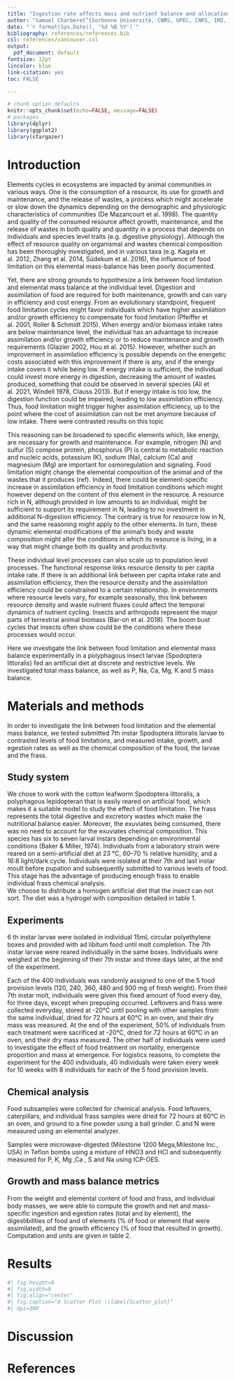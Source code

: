 ```yaml
---
title: "Ingestion rate affects mass and nutrient balance and allocation"
author: "Samuel Charberet^[Sorbonne Université, CNRS, UPEC, CNRS, IRD, INRA, Institut d’écologie et des sciences de l’environnement, IEES, F-75005 Paris, France.]"
date: "`r format(Sys.Date(), '%d %B %Y')`"
bibliography: references/references.bib
csl: references/vancouver.csl
output:
  pdf_document: default
fontsize: 12pt
lincolor: blue
link-citation: yes
toc: FALSE

---
```


```r
# chunk option defaults
knitr::opts_chunk$set(echo=FALSE, message=FALSE)
# packages
library(dplyr)
library(ggplot2)
library(stargazer)
```

# Introduction

Elements cycles in ecosystems are impacted by animal communities in various ways. One is the consumption of a resource, its use for growth and maintenance, and the release of wastes, a process which might accelerate or slow down the dynamics depending on the demographic and physiologic characteristics of communities (De Mazancourt et al. 1998). The quantity and quality of the consumed resource affect growth, maintenance, and the release of wastes in both quality and quantity in a process that depends on individuals and species level traits (e.g. digestive physiology). Although the effect of resource quality on organismal and wastes chemical composition has been thoroughly investigated, and in various taxa (e.g. Kagata et al. 2012, Zhang et al. 2014, Südekum et al. 2016), the influence of food limitation on this elemental mass-balance has been poorly documented. 


Yet, there are strong grounds to hypothesize a link between food limitation and elemental mass balance at the individual level. Digestion and assimilation of food are required for both maintenance, growth and can vary in efficiency and cost energy. From an evolutionary standpoint, frequent food limitation cycles might favor individuals which have higher assimilation and/or growth efficiency to compensate for food limitation (Pfeiffer et al. 2001, Roller & Schmidt 2015). When energy and/or biomass intake rates are below maintenance level, the individual has an advantage to increase assimilation and/or growth efficiency or to reduce maintenance and growth requirements (Glazier 2002, Hou et al. 2015). However, whether such an improvement in assimilation efficiency is possible depends on the energetic costs associated with this improvement if there is any, and if the energy intake covers it while being low. If energy intake is sufficient,  the individual could invest more energy in digestion, decreasing the amount of wastes produced, something that could be observed in several species (Ali et al. 2021, Windell 1978, Clauss 2013). But if energy intake is too low, the digestion function could be impaired, leading to low assimilation efficiency. Thus, food limitation might trigger higher assimilation efficiency, up to the point where the cost of assimilation can not be met anymore because of low intake. There were contrasted results on this topic 


This reasoning can be broadened to specific elements which, like energy, are necessary for growth and maintenance. For example, nitrogen (N) and sulfur (S) compose protein, phosphorus (P) is central to metabolic reaction and nucleic acids, potassium (K), sodium (Na), calcium (Ca) and magnesium (Mg) are important for osmoregulation and signaling. Food limitation might change the elemental composition of the animal and of the wastes that it produces (ref). Indeed, there could be element-specific increase in assimilation efficiency in food limitation conditions which might however depend on the content of this element in the resource. A resource rich in N, although provided in low amounts to an individual, might be sufficient to support its requirement in N, leading to no investment in additional N-digestion efficiency. The contrary is true for resource low in N, and the same reasoning might apply to the other elements.  In turn, these dynamic elemental modifications of the animal’s body and waste composition might alter the conditions in which its resource is living, in a way that might change both its quality and productivity. 


These individual level processes can also scale up to population level processes. The functional response links resource density to per capita intake rate. If there is an additional link between per capita intake rate and assimilation efficiency, then the resource density and the assimilation efficiency could be constrained to a certain relationship. In environments where resource levels vary, for example seasonally, this link between resource density and waste nutrient fluxes could affect the temporal dynamics of nutrient cycling. Insects and arthropods represent the major parts of terrestrial animal biomass (Bar-on et al. 2018). The boom bust cycles that insects often show could be the conditions where these processes would occur. 


Here we investigate the link between food limitation and elemental mass balance experimentally in a polyphagous insect larvae (Spodoptera littoralis) fed an artificial diet at discrete and restrictive levels. We investigated total mass balance, as well as P, Na, Ca, Mg, K and S mass balance.


# Materials and methods

In order to investigate the link between food limitation and the elemental mass balance, we tested submitted 7th instar Spodoptera littoralis larvae to contrasted levels of food limitations, and measured intake, growth, and egestion rates as well as the chemical composition of the food, the larvae and the frass. 

## Study system
We chose to work with the cotton leafworm Spodoptera littoralis, a polyphagous lepidopteran that is easily reared on artificial food, which makes it a suitable model to study the effect of food limitation. The frass represents the total digestive and excretory wastes which make the nutritional balance easier. Moreover, the exuviates being consumed, there was no need to account for the exuviates chemical composition. 
This species has six to seven larval instars depending on environmental conditions (Baker & Miller, 1974). Individuals from a laboratory strain were reared on a semi-artificial diet at 23 °C, 60–70 \% relative humidity, and a 16:8 light/dark cycle. Individuals were isolated at their 7th and last instar moult before pupation and subsequently submitted to various levels of food.  This stage has the advantage of producing enough frass to enable individual frass chemical analysis.
\
We choose to distribute a homogen artificial diet that the insect can not sort. The diet was a hydrogel with composition detailed in table 1.

  
## Experiments
6 th instar larvae were isolated in individual 15mL circular polyethylene boxes and provided with ad libitum food  until molt completion. The 7th instar larvae were reared individually in the same boxes. Individuals were weighed at the beginning of their 7th instar and three days later, at the end of the experiment.

Each of the 400 individuals was randomly assigned to one of the 5 food provision levels (120, 240, 360, 480 and 900 mg of fresh weight). From their 7th instar molt, individuals were given this fixed amount of food every day, for three days, except when prepuping occurred. Leftovers and frass were collected everyday, stored at -20°C until pooling with other samples from the same individual, dried for 72 hours at 60°C in an oven, and their dry mass was measured.  At the end of the experiment, 50% of individuals from each treatment were sacrificed at -20°C, dried for 72 hours at 60°C in an oven, and their dry mass measured. The other half of individuals were used to investigate the effect of food treatment on mortality,  emergence proportion and mass at emergence.  For logistics reasons, to complete the experiment for the 400 individuals, 40 individuals were taken every week for 10 weeks with 8 individuals for each of the 5 food provision levels.

## Chemical analysis
Food subsamples were collected for chemical analysis. Food leftovers, caterpillars, and individual frass samples were dried for 72 hours at 60°C in an oven,  and ground to a fine powder using a ball grinder. C and N were measured using an elemental analyzer.

Samples were microwave-digested (Milestone 1200 Mega,Milestone Inc., USA) in Teflon bombs using a mixture of HNO3 and HCl and subsequently measured for P, K, Mg ,Ca , S and Na using ICP-OES.


## Growth and mass balance metrics
From the weight and elemental content of food and frass, and individual body masses, we were able to compute the growth and net and mass-specific ingestion and egestion rates (total and by element), the digestibilities of food and of elements (% of food or element that were assimilated), and the growth efficiency (% of food that resulted in growth). Computation and units are given in table 2.


# Results

```r

#| fig.height=6
#| fig.width=9
#| fig.align="center"
#| fig.caption="A Scatter Plot \\label{Scatter_plot}"
#| dpi=300


```

# Discussion

# References
